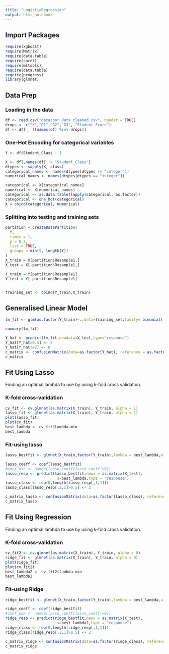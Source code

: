 ```yaml
---
title: "LogisticRegression"
output: html_notebook
---
```


## Import Packages

```r
require(xgboost)
require(Matrix)
require(data.table)
require(caret)
require(mltools)
require(data.table)
require(progress)
library(glmnet)
```

## Data Prep

### Loading in the data

```r
df <- read.csv("data/por_data_cleaned.csv", header = TRUE)
drops <- c("X","G1","G2","G3", "Student_Score")
df <- df[ , !(names(df) %in% drops)]

```

### One-Hot Encoding for categorical variables

```r
Y <- df$Student_Class - 1

X <- df[,names(df) != "Student_Class"]
dtypes <- sapply(X, class)
categorical_names <- names(dtypes[dtypes != "integer"])
numerical_names <- names(dtypes[dtypes == "integer"])

categorical <- X[categorical_names]
numerical <- X[numerical_names]
categorical <- as.data.table(lapply(categorical, as.factor))
categorical <- one_hot(categorical)
X = cbind(categorical, numerical)

```

### Splitting into testing and training sets

```r
partition = createDataPartition(
  Y,
  times = 1,
  p = 0.7,
  list = TRUE,
  groups = min(5, length(Y))
)
X_train = X[partition$Resample1,]
X_test = X[-partition$Resample1,]

Y_train = Y[partition$Resample1]
Y_test = Y[-partition$Resample1]


training_set <- cbind(Y_train,X_train)
```

## Generalised Linear Model

```r
lm_fit <- glm(as.factor(Y_train)~.,data=training_set,family= binomial())

summary(lm_fit)

```

```r
Y_hat <- predict(lm_fit,newdata=X_test,type="response")
Y_hat[Y_hat>0.5] <- 2
Y_hat[Y_hat!=2] <- 0
c_matrix <- confusionMatrix(data=as.factor(Y_hat), reference = as.factor(Y_test))
c_matrix
```

## Fit Using Lasso

Finding an optimal lambda to use by using k-fold cross validation.

### K-fold cross-validation

```r
cv_fit <- cv.glmnet(as.matrix(X_train), Y_train, alpha = 1)
lasso_fit <- glmnet(as.matrix(X_train), Y_train, alpha = 1)
plot(lasso_fit)
plot(cv_fit)
best_lambda <- cv_fit$lambda.min
best_lambda
```

### Fit-using lasso

```r
lasso_bestfit <- glmnet(X_train,factor(Y_train),lambda = best_lambda,alpha=1,family = "multinomial")

lasso_coeff <- coef(lasso_bestfit)
#coef_use <- names(lasso_coeff[lasso_coeff!=0])
lasso_resp <- predict(lasso_bestfit,newx = as.matrix(X_test), 
                       s=best_lambda,type = "response")
lasso_class <- rep(0,length(lasso_resp[,1,1]))
lasso_class[lasso_resp[,2,1]>0.5] <- 2

c_matrix_lasso <- confusionMatrix(data=as.factor(lasso_class), reference = as.factor(Y_test))
c_matrix_lasso
```

## Fit Using Regression

Finding an optimal lambda to use by using k-fold cross validation.

### K-fold cross-validation

```r
cv_fit2 <- cv.glmnet(as.matrix(X_train), Y_train, alpha = 0)
ridge_fit <- glmnet(as.matrix(X_train), Y_train, alpha = 0)
plot(ridge_fit)
plot(cv_fit2)
best_lambda2 <- cv_fit2$lambda.min
best_lambda2
```

### Fit-using Ridge

```r
ridge_bestfit <- glmnet(X_train,factor(Y_train),lambda = best_lambda,alpha=0,family = "multinomial")

ridge_coeff <- coef(ridge_bestfit)
#coef_use <- names(lasso_coeff[lasso_coeff!=0])
ridge_resp <- predict(ridge_bestfit,newx = as.matrix(X_test), 
                       s=best_lambda2,type = "response")
ridge_class <- rep(0,length(ridge_resp[,1,1]))
ridge_class[ridge_resp[,2,1]>0.5] <- 2

c_matrix_ridge <- confusionMatrix(data=as.factor(ridge_class), reference = as.factor(Y_test))
c_matrix_ridge
```

### 
